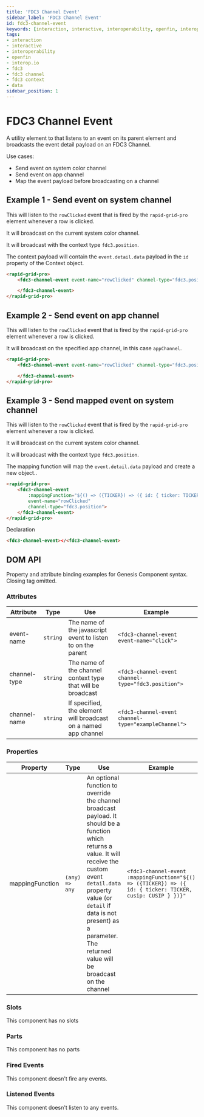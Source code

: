 ```yaml
---
title: 'FDC3 Channel Event'
sidebar_label: 'FDC3 Channel Event'
id: fdc3-channel-event
keywords: [interaction, interactive, interoperability, openfin, interop.io, fdc3, fdc3 channel, fdc3 context, data]
tags:
- interaction
- interactive
- interoperability
- openfin
- interop.io
- fdc3
- fdc3 channel
- fdc3 context
- data
sidebar_position: 1
---
```


# FDC3 Channel Event

A utility element to that listens to an event on its parent element and broadcasts the event detail payload on an FDC3 Channel.

Use cases:
* Send event on system color channel
* Send event on app channel
* Map the event payload before broadcasting on a channel

## Example 1 - Send event on system channel

This will listen to the `rowClicked` event that is fired by the `rapid-grid-pro` element whenever a row is clicked.

It will broadcast on the current system color channel.

It will broadcast with the context type `fdc3.position`.

The context payload will contain the `event.detail.data` payload in the `id` property of the Context object.

```html
<rapid-grid-pro>
    <fdc3-channel-event event-name="rowClicked" channel-type="fdc3.position">

    </fdc3-channel-event>
</rapid-grid-pro>
```

## Example 2 - Send event on app channel

This will listen to the `rowClicked` event that is fired by the `rapid-grid-pro` element whenever a row is clicked.

It will broadcast on the specified app channel, in this case `appChannel`.

```html
<rapid-grid-pro>
    <fdc3-channel-event event-name="rowClicked" channel-type="fdc3.position" channel-name="appChannel">

    </fdc3-channel-event>
</rapid-grid-pro>
```

## Example 3 - Send mapped event on system channel

This will listen to the `rowClicked` event that is fired by the `rapid-grid-pro` element whenever a row is clicked.

It will broadcast on the current system color channel.

It will broadcast with the context type `fdc3.position`.

The mapping function will map the `event.detail.data` payload and create a new object..

```html
<rapid-grid-pro>
    <fdc3-channel-event
        :mappingFunction="${() => ({TICKER}) => ({ id: { ticker: TICKER, cusip: CUSIP } })}"
        event-name="rowClicked"
        channel-type="fdc3.position">
    </fdc3-channel-event>
</rapid-grid-pro>
```

Declaration
```html
<fdc3-channel-event></<fdc3-channel-event>
```

## DOM API

Property and attribute binding examples for Genesis Component syntax. Closing tag omitted.

### Attributes

| Attribute | Type | Use | Example |
|---|---|---|---|
|event-name|`string`|The name of the javascript event to listen to on the parent|`<fdc3-channel-event event-name="click">`|
|channel-type|`string`|The name of the channel context type that will be broadcast|`<fdc3-channel-event channel-type="fdc3.position">`|
|channel-name|`string`|If specified, the element will broadcast on a named app channel|`<fdc3-channel-event channel-type="exampleChannel">`|

### Properties

| Property | Type | Use | Example |
|---|---|---|---|
|mappingFunction|`(any) => any`|An optional function to override the channel broadcast payload. It should be a function which returns a value. It will receive the custom event `detail.data` property value (or `detail` if data is not present) as a parameter. The returned value will be broadcast on the channel |`<fdc3-channel-event :mappingFunction="${() => ({TICKER}) => ({ id: { ticker: TICKER, cusip: CUSIP } })}"`|

### Slots

This component has no slots

### Parts

This component has no parts

### Fired Events

This component doesn't fire any events.

### Listened Events

This component doesn't listen to any events.
